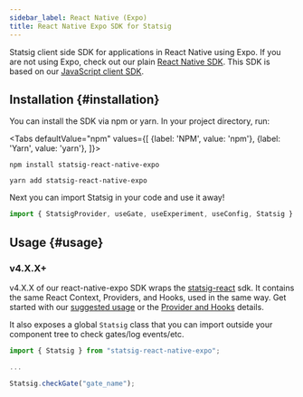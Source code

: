 ```yaml
---
sidebar_label: React Native (Expo)
title: React Native Expo SDK for Statsig
---
```



Statsig client side SDK for applications in React Native using Expo. If you are not using Expo, check out our plain [React Native SDK](./reactNativeSDK). This SDK is based on our [JavaScript client SDK](https://github.com/statsig-io/js-client).

## Installation {#installation}

You can install the SDK via npm or yarn. In your project directory, run:

<Tabs
  defaultValue="npm"
  values={[
    {label: 'NPM', value: 'npm'},
    {label: 'Yarn', value: 'yarn'},
  ]}>
  <TabItem value="npm">

```shell
npm install statsig-react-native-expo
```

  </TabItem>
  <TabItem value="yarn">

```shell
yarn add statsig-react-native-expo
```

  </TabItem>
</Tabs>

Next you can import Statsig in your code and use it away!

```jsx
import { StatsigProvider, useGate, useExperiment, useConfig, Statsig } from "statsig-react-native-expo";
```

## Usage {#usage}

### v4.X.X+

v4.X.X of our react-native-expo SDK wraps the [statsig-react](./reactSDK) sdk. It contains the same React Context, Providers, and Hooks, used in the same way. Get started with our [suggested usage](./reactSDK#usage) or the [Provider and Hooks](/client/reactSDK#more-details) details.

It also exposes a global `Statsig` class that you can import outside your component tree to check gates/log events/etc.

```jsx
import { Statsig } from "statsig-react-native-expo";

...

Statsig.checkGate("gate_name");
```
